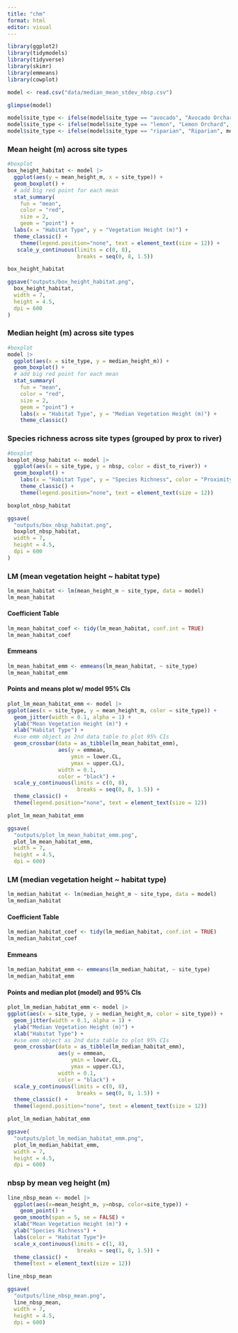 ```yaml
---
title: "chm"
format: html
editor: visual
---
```


```r
library(ggplot2)
library(tidymodels)
library(tidyverse)
library(skimr)
library(emmeans)
library(cowplot)
```

```r
model <- read.csv("data/median_mean_stdev_nbsp.csv")
```

```r
glimpse(model)
```

```r
model$site_type <- ifelse(model$site_type == "avocado", "Avocado Orchard", model$site_type)
model$site_type <- ifelse(model$site_type == "lemon", "Lemon Orchard", model$site_type)
model$site_type <- ifelse(model$site_type == "riparian", "Riparian", model$site_type)
```

### Mean height (m) across site types

```r
#boxplot
box_height_habitat <- model |> 
  ggplot(aes(y = mean_height_m, x = site_type)) +
  geom_boxplot() +
  # add big red point for each mean
  stat_summary(
    fun = "mean",
    color = "red",
    size = 2,
    geom = "point") +
  labs(x = "Habitat Type", y = "Vegetation Height (m)") +
  theme_classic() +
    theme(legend.position="none", text = element_text(size = 12)) +
   scale_y_continuous(limits = c(0, 8),
                      breaks = seq(0, 8, 1.5)) 

box_height_habitat

ggsave("outputs/box_height_habitat.png",
  box_height_habitat,
  width = 7,
  height = 4.5,
  dpi = 600
)
```

### Median height (m) across site types

```r
#boxplot
model |>
  ggplot(aes(x = site_type, y = median_height_m)) +
  geom_boxplot() +
  # add big red point for each mean
  stat_summary(
    fun = "mean",
    color = "red",
    size = 2,
    geom = "point") +
    labs(x = "Habitat Type", y = "Median Vegetation Height (m)") +
    theme_classic()
```

### Species richness across site types (grouped by prox to river)

```r
#boxplot
boxplot_nbsp_habitat <- model |>
  ggplot(aes(x = site_type, y = nbsp, color = dist_to_river)) +
  geom_boxplot() +
    labs(x = "Habitat Type", y = "Species Richness", color = "Proximity to River") +
    theme_classic() +
    theme(legend.position="none", text = element_text(size = 12))

boxplot_nbsp_habitat

ggsave(
  "outputs/box_nbsp_habitat.png",
  boxplot_nbsp_habitat,
  width = 7,
  height = 4.5,
  dpi = 600
)
```

### LM (mean vegetation height \~ habitat type)

```r
lm_mean_habitat <- lm(mean_height_m ~ site_type, data = model)
lm_mean_habitat
```

#### Coefficient Table

```r
lm_mean_habitat_coef <- tidy(lm_mean_habitat, conf.int = TRUE)
lm_mean_habitat_coef
```

#### Emmeans

```r
lm_mean_habitat_emm <- emmeans(lm_mean_habitat, ~ site_type)
lm_mean_habitat_emm
```

#### Points and means plot w/ model 95% CIs

```r
plot_lm_mean_habitat_emm <- model |>
ggplot(aes(x = site_type, y = mean_height_m, color = site_type)) +
  geom_jitter(width = 0.1, alpha = 1) +
  ylab("Mean Vegetation Height (m)") +
  xlab("Habitat Type") +
  #use emm object as 2nd data table to plot 95% CIs
  geom_crossbar(data = as_tibble(lm_mean_habitat_emm), 
                aes(y = emmean,
                    ymin = lower.CL,
                    ymax = upper.CL), 
                width = 0.1,
                color = "black") +
  scale_y_continuous(limits = c(0, 8),
                      breaks = seq(0, 8, 1.5)) +
  theme_classic() +
  theme(legend.position="none", text = element_text(size = 12))

plot_lm_mean_habitat_emm

ggsave(
  "outputs/plot_lm_mean_habitat_emm.png",
  plot_lm_mean_habitat_emm,
  width = 7,
  height = 4.5,
  dpi = 600)
```

### LM (median vegetation height \~ habitat type)

```r
lm_median_habitat <- lm(median_height_m ~ site_type, data = model)
lm_median_habitat
```

#### Coefficient Table

```r
lm_median_habitat_coef <- tidy(lm_median_habitat, conf.int = TRUE)
lm_median_habitat_coef
```

#### Emmeans

```r
lm_median_habitat_emm <- emmeans(lm_median_habitat, ~ site_type)
lm_median_habitat_emm
```

#### Points and median plot (model) and 95% CIs

```r
plot_lm_median_habitat_emm <- model |>
ggplot(aes(x = site_type, y = median_height_m, color = site_type)) +
  geom_jitter(width = 0.1, alpha = 1) +
  ylab("Median Vegetation Height (m)") +
  xlab("Habitat Type") +
  #use emm object as 2nd data table to plot 95% CIs
  geom_crossbar(data = as_tibble(lm_median_habitat_emm), 
                aes(y = emmean,
                    ymin = lower.CL,
                    ymax = upper.CL), 
                width = 0.1,
                color = "black") +
  scale_y_continuous(limits = c(0, 8),
                      breaks = seq(0, 8, 1.5)) +
  theme_classic() +
  theme(legend.position="none", text = element_text(size = 12))

plot_lm_median_habitat_emm

ggsave(
  "outputs/plot_lm_median_habitat_emm.png",
  plot_lm_median_habitat_emm,
  width = 7,
  height = 4.5,
  dpi = 600)
```

### nbsp by mean veg height (m)

```r
line_nbsp_mean <- model |> 
  ggplot(aes(x=mean_height_m, y=nbsp, color=site_type)) +
    geom_point() +
  geom_smooth(span = 5, se = FALSE) +
  xlab("Mean Vegetation Height (m)") +
  ylab("Species Richness") +
  labs(color = "Habitat Type")+
  scale_x_continuous(limits = c(1, 8),
                      breaks = seq(1, 8, 1.5)) +
  theme_classic() +
  theme(text = element_text(size = 12))

line_nbsp_mean

ggsave(
  "outputs/line_nbsp_mean.png",
  line_nbsp_mean,
  width = 7,
  height = 4.5,
  dpi = 600)
```

